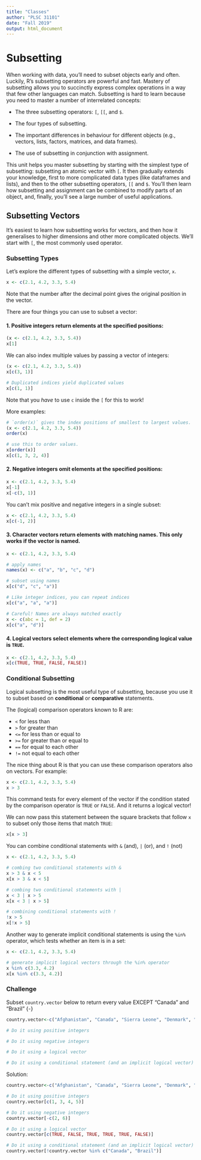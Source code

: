 ```yaml
---
title: "Classes"
author: "PLSC 31101"
date: "Fall 2019"
output: html_document
---
```


# Subsetting

When working with data, you'll need to subset objects early and often. Luckily, R's subsetting operators are powerful and fast. Mastery of subsetting allows you to succinctly express complex operations in a way that few other languages can match. Subsetting is hard to learn because you need to master a number of interrelated concepts:

* The three subsetting operators: `[`, `[[`, and `$`.

* The four types of subsetting.

* The important differences in behaviour for different objects (e.g., vectors, lists, factors, matrices, and data frames).

* The use of subsetting in conjunction with assignment.

This unit helps you master subsetting by starting with the simplest type of subsetting: subsetting an atomic vector with `[`. It then gradually extends your knowledge, first to more complicated data types (like dataframes and lists), and then to the other subsetting operators, `[[` and `$`. You'll then learn how subsetting and assignment can be combined to modify parts of an object, and, finally, you'll see a large number of useful applications.

## Subsetting Vectors

It's easiest to learn how subsetting works for vectors, and then how it generalises to higher dimensions and other more complicated objects. We'll start with `[`, the most commonly used operator.

### Subsetting Types

Let's explore the different types of subsetting with a simple vector, `x`. 

```r
x <- c(2.1, 4.2, 3.3, 5.4)
```

Note that the number after the decimal point gives the original position in the vector.

There are four things you can use to subset a vector: 

#### 1.   __Positive integers__ return elements at the specified positions: {-}

```r
(x <- c(2.1, 4.2, 3.3, 5.4))
x[1]
```

We can also index multiple values by passing a vector of integers:

```r
(x <- c(2.1, 4.2, 3.3, 5.4))
x[c(3, 1)]

# Duplicated indices yield duplicated values
x[c(1, 1)]
```

Note that you *have* to use `c` inside the `[` for this to work!

More examples:

```r
# `order(x)` gives the index positions of smallest to largest values.
(x <- c(2.1, 4.2, 3.3, 5.4))
order(x)

# use this to order values.
x[order(x)]
x[c(1, 3, 2, 4)]
```

#### 2.   __Negative integers__ omit elements at the specified positions: {-}

```r
x <- c(2.1, 4.2, 3.3, 5.4)
x[-1]
x[-c(3, 1)]
```

You can't mix positive and negative integers in a single subset:

```r
x <- c(2.1, 4.2, 3.3, 5.4)
x[c(-1, 2)]
```

#### 3. __Character vectors__ return elements with matching names. This only works if the vector is named. {-}
 
```r
x <- c(2.1, 4.2, 3.3, 5.4)

# apply names
names(x) <- c("a", "b", "c", "d")

# subset using names
x[c("d", "c", "a")]

# Like integer indices, you can repeat indices
x[c("a", "a", "a")]

# Careful! Names are always matched exactly
x <- c(abc = 1, def = 2)
x[c("a", "d")]
```

#### 4.   __Logical vectors__ select elements where the corresponding logical value is `TRUE`. {-}

```r
x <- c(2.1, 4.2, 3.3, 5.4)
x[c(TRUE, TRUE, FALSE, FALSE)]
```

### Conditional Subsetting

Logical subsetting is the most useful type of subsetting, because you use it to subset based on __conditional__ or __comparative__ statements.

The (logical) comparison operators known to R are:

- `<` for less than
- `>` for greater than
- `<=` for less than or equal to
- `>=` for greater than or equal to
- `==` for equal to each other
- `!=` not equal to each other

The nice thing about R is that you can use these comparison operators also on vectors. For example:

```r
x <- c(2.1, 4.2, 3.3, 5.4)
x > 3
```

This command tests for every element of the vector if the condition stated by the comparison operator is `TRUE` or `FALSE`. And it returns a logical vector! 

We can now pass this statement between the square brackets that follow `x` to subset only those items that match `TRUE`:

```r
x[x > 3]
```

You can combine conditional statements with `&` (and), `|` (or), and `!` (not)

```r
x <- c(2.1, 4.2, 3.3, 5.4)

# combing two conditional statements with &
x > 3 & x < 5
x[x > 3 & x < 5]

# combing two conditional statements with |
x < 3 | x > 5 
x[x < 3 | x > 5]

# combining conditional statements with !
!x > 5 
x[!x > 5]
```

Another way to generate implicit conditional statements is using the `%in%` operator, which tests whether an item is in a set: 

```r
x <- c(2.1, 4.2, 3.3, 5.4)

# generate implicit logical vectors through the %in% operator
x %in% c(3.3, 4.2)
x[x %in% c(3.3, 4.2)]
```

### Challenge

Subset `country.vector` below to return every value EXCEPT "Canada" and "Brazil" {-}

```r
country.vector<-c("Afghanistan", "Canada", "Sierra Leone", "Denmark", "Japan", "Brazil")

# Do it using positive integers

# Do it using negative integers

# Do it using a logical vector

# Do it using a conditional statement (and an implicit logical vector)

```

Solution:

```r
country.vector<-c("Afghanistan", "Canada", "Sierra Leone", "Denmark", "Japan", "Brazil")

# Do it using positive integers
country.vector[c(1, 3, 4, 5)]

# Do it using negative integers
country.vector[-c(2, 6)]

# Do it using a logical vector
country.vector[c(TRUE, FALSE, TRUE, TRUE, TRUE, FALSE)]

# Do it using a conditional statement (and an implicit logical vector)
country.vector[!country.vector %in% c("Canada", "Brazil")]

```
